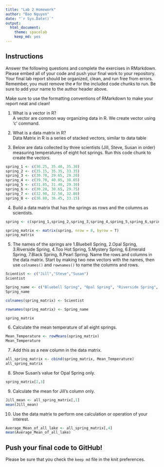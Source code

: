 ```yaml
---
title: "Lab 2 Homework"
author: "Bao Nguyen"
date: "`r Sys.Date()`"
output:
  html_document: 
    theme: spacelab
    keep_md: yes
---
```


## Instructions
Answer the following questions and complete the exercises in RMarkdown. Please embed all of your code and push your final work to your repository. Your final lab report should be organized, clean, and run free from errors. Remember, you must remove the `#` for the included code chunks to run. Be sure to add your name to the author header above.  

Make sure to use the formatting conventions of RMarkdown to make your report neat and clean!  

1. What is a vector in R?  
A vector are common way organizing data in R. We create vector using 'c' command.
2. What is a data matrix in R?  
Data Matrix in R is a series of stacked vectors, similar to data table

3. Below are data collected by three scientists (Jill, Steve, Susan in order) measuring temperatures of eight hot springs. Run this code chunk to create the vectors.  
```r
spring_1 <- c(36.25, 35.40, 35.30)
spring_2 <- c(35.15, 35.35, 33.35)
spring_3 <- c(30.70, 29.65, 29.20)
spring_4 <- c(39.70, 40.05, 38.65)
spring_5 <- c(31.85, 31.40, 29.30)
spring_6 <- c(30.20, 30.65, 29.75)
spring_7 <- c(32.90, 32.50, 32.80)
spring_8 <- c(36.80, 36.45, 33.15)
```

4. Build a data matrix that has the springs as rows and the columns as scientists. 
```r
spring <- c(spring_1,spring_2,spring_3,spring_4,spring_5,spring_6,spring_7,spring_8)
```

```r
spring_matrix <- matrix(spring, nrow = 8, byrow = T)
spring_matrix
```

5. The names of the springs are 1.Bluebell Spring, 2.Opal Spring, 3.Riverside Spring, 4.Too Hot Spring, 5.Mystery Spring, 6.Emerald Spring, 7.Black Spring, 8.Pearl Spring. Name the rows and columns in the data matrix. Start by making two new vectors with the names, then use `colnames()` and `rownames()` to name the columns and rows.

```r
Scientist <- c("Jill","Steve","Susan")
Scientist
```
```r

Spring_name <- c("Bluebell Spring", "Opal Spring", "Riverside Spring", "Too Hot Spring", "Mystery Spring", "Emerald Spring", "Black Spring", "Pearl Spring")
Spring_name
```

```r
colnames(spring_matrix) <- Scientist
```

```r
rownames(spring_matrix) <- Spring_name
```

```r
spring_matrix
```


6. Calculate the mean temperature of all eight springs.
 
```r
Mean_Temperature <- rowMeans(spring_matrix)
Mean_Temperature
```

7. Add this as a new column in the data matrix.  
```r
all_spring_matrix <- cbind(spring_matrix, Mean_Temperature)
all_spring_matrix
```

8. Show Susan's value for Opal Spring only.

```r
spring_matrix[2,3]
```

9. Calculate the mean for Jill's column only.  

```r
Jill_mean <- all_spring_matrix[,1]
mean(Jill_mean)
```

10. Use the data matrix to perform one calculation or operation of your interest.
```r
Average_Mean_of_all_lake <- all_spring_matrix[,4]
mean(Average_Mean_of_all_lake)
```

## Push your final code to GitHub!
Please be sure that you check the `keep md` file in the knit preferences.  